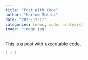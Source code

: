 ```yaml
---
title: "Post With Code"
author: "Harlow Malloc"
date: "2023-12-17"
categories: [news, code, analysis]
image: "image.jpg"
---
```


This is a post with executable code.

```r
1 + 1
```
